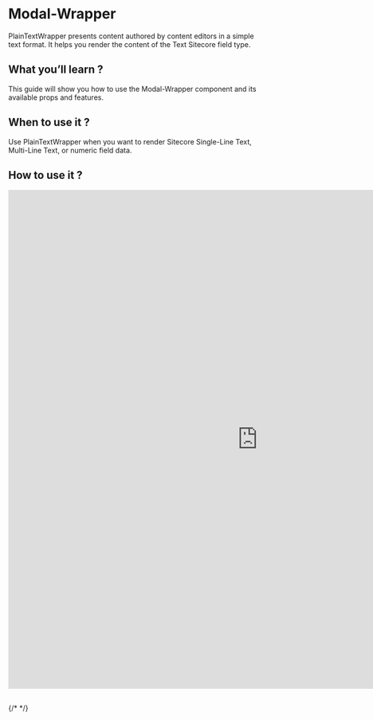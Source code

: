 
<Meta of={ModalWrapperStories} />

# Modal-Wrapper

PlainTextWrapper presents content authored by content editors in a simple text format. It helps you render the content of the Text Sitecore field type.

## What you’ll learn ?

This guide will show you how to use the Modal-Wrapper component and its available props and features.

## When to use it ?

Use PlainTextWrapper when you want to render Sitecore Single-Line Text, Multi-Line Text, or numeric field data.

## How to use it ?

<iframe
  src="https://xmc-hztl-foundation-storybook.vercel.app/?path=/story/helpers-generic-wrappers-modal-wrapper--default"
  width="1000"
  height="1000"
  frameborder="0"
></iframe>

##

{/* <Canvas of={CheckboxStories.Card} /> */}

